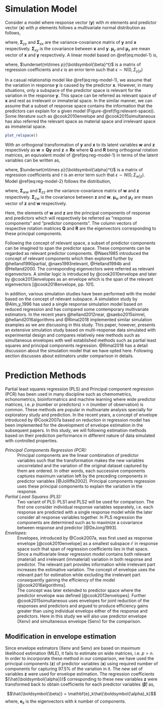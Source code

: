 # Simulation Model #

Consider a model where response vector $(\mathbf{y})$ with $m$ elements and predictor vector $(\mathbf{x})$ with $p$ elements follows a multivariate normal distribution as follows,

\begin{equation}
  \begin{bmatrix}
    \mathbf{y} \\ \mathbf{x}
  \end{bmatrix} \sim \mathbf{N}
  \left(
    \begin{bmatrix}
      \boldsymbol{\mu}_y \\
      \boldsymbol{\mu}_x
    \end{bmatrix},
    \begin{bmatrix}
    \boldsymbol{\Sigma}_{yy} & \boldsymbol{\Sigma}_{yx} \\
    \boldsymbol{\Sigma}_{xy} & \boldsymbol{\Sigma}_{xx}
    \end{bmatrix}
  \right)
  (\#eq:model-1)
\end{equation}

where, $\boldsymbol{\Sigma}_{yy}$ and $\boldsymbol{\Sigma}_{xx}$ are the variance-covariance matrix of $\mathbf{y}$ and $\mathbf{x}$ respectively. $\boldsymbol{\Sigma}_{xy}$ is the covariance between $\mathbf{x}$ and $\mathbf{y}$. $\boldsymbol{\mu}_y$ and $\boldsymbol{\mu}_x$ are mean vector of $\mathbf{x}$ and $\mathbf{y}$ respectively. A linear model based on \@ref(eq:model-1) is,

\begin{equation}
\mathbf{y} = \mu_y + \boldsymbol{\beta}^t(\mathbf{x} - \mu_x) + \epsilon
(\#eq:reg-model-1)
\end{equation}
where, $\underset{m\times p}{\boldsymbol{\beta}^t}$ is a matrix of regression coefficients and $\epsilon$ is an error term such that $\epsilon \sim N(0, \Sigma_{y|x})$

In a casual relationship model like \@ref(eq:reg-model-1), we assume that the variation in response $\mathbf{y}$ is caused by the predictor $\mathbf{x}$. However, in many situations, only a subspace of the predictor space is relevant for the variation in the response 
$\mathbf{y}$. This space can be referred as relevant space of $\mathbf{x}$ and rest as irrelevant or immaterial space. In the similar manner, we can assume that a subset of response space contains the information that the predictors can explain for a given model (Figure-\@ref(fig:relevant-space)). Some literature such as @cook2010envelope and @cook2015simultaneous has also referred the relevant space as material space and irrelevant space as immaterial space.

```r
plot_relspace()
```

With an orthogonal transformation of $\mathbf{y}$ and $\mathbf{x}$ to its latent variables $\mathbf{w}$ and $\mathbf{z}$ respectively as $\mathbf{w=Qy}$ and $\mathbf{z = Rx}$ where $\mathbf{Q}$ and $\mathbf{R}$ being orthogonal rotation matrices, an equivalent model of \@ref(eq:reg-model-1) in terms of the latent variables can be written as,

\begin{equation}
\mathbf{w} = \mu_w + \boldsymbol{\alpha}^t(\mathbf{z} - \mu_z) + \tau
(\#eq:reg-model-2)
\end{equation}
where, $\underset{m\times p}{\boldsymbol{\alpha}^t}$ is a matrix of regression coefficients and $\tau$ is an error term such that $\epsilon \sim N(0, \Sigma_{w|z})$. Model \@ref(eq:reg-model-2) follows the distribution,

\begin{equation}
  \begin{bmatrix}
    \mathbf{w} \\ \mathbf{z}
  \end{bmatrix} \sim \mathbf{N}
  \left(
    \begin{bmatrix}
      \boldsymbol{\mu}_w \\
      \boldsymbol{\mu}_z
    \end{bmatrix},
    \begin{bmatrix}
    \boldsymbol{\Sigma}_{ww} & \boldsymbol{\Sigma}_{wz} \\
    \boldsymbol{\Sigma}_{zw} & \boldsymbol{\Sigma}_{zz}
    \end{bmatrix}
  \right)
  (\#eq:model-2)
\end{equation}

where, $\boldsymbol{\Sigma}_{ww}$ and $\boldsymbol{\Sigma}_{zz}$ are the variance-covariance matrix of $\mathbf{w}$ and $\mathbf{z}$ respectively. $\boldsymbol{\Sigma}_{zw}$ is the covariance between $\mathbf{z}$ and $\mathbf{w}$. $\boldsymbol{\mu}_w$ and $\boldsymbol{\mu}_z$ are mean vector of $\mathbf{z}$ and $\mathbf{w}$ respectively.

Here, the elements of $\mathbf{w}$ and $\mathbf{z}$ are the principal components of response and predictors which will respectively be referred as "response components" and "predictor components". The column vectors of respective rotation matrices $\mathbf{Q}$ and $\mathbf{R}$ are the eigenvectors corresponding to these principal components.

Following the concept of relevant space, a subset of predictor components can be imagined to span the predictor space. These components can be regarded as relevant predictor components. @Naes1985 introduced the concept of relevant components which then explored further by @helland1990partial, @naes1993relevant, @Helland1994b and @Helland2000. The corresponding eigenvectors were referred as relevant eigenvectors. A similar logic is introduced by @cook2010envelope and later by @cook2013envelopes as an envelope which is the span of the relevant eigenvectors [@cook2018envelope, pp. 101].

In addition, various simulation studies have been performed with the model based on the concept of relevant subspace. A simulation study by @Alm_y_1996 has used a single response simulation model based on reduced regression and has compared some contemporary multivariate estimators. In the recent years @helland2012near, @saebo2015simrel, @helland2016algorithms and @Rimal2018 implemented similar simulation examples as we are discussing in this study. This paper, however, presents an extensive simulation study based on multi-response data simulated with experimental design and compares relatively new methods such as simultaneous envelopes with well established methods such as partial least squares and principal components regression. @Rimal2018 has a detail discussion about the simulation model that we have opted here. Following section discusses about estimators under comparison in details.

# Prediction Methods

Partial least squares regression (PLS) and Principal component regression (PCR) has been used in many discipline such as chemometrics, echonometrics, bioinformatrics and machine learning where wide predictor matrices, i.e. $p$ (number or predictors) > $n$ (number of observation) is common. These methods are popular in multivariate analysis specially for exploratory study and prediction. In the recent years, a concept of envelope introduced by @Cook2007a based on reduction in regression model has been implemented for the development of envelope estimation in the subsequent papers. In this study, we will following estimation methods based on their prediction performance in different nature of data simulated with controlled properties.

_Principal Components Regression (PCR):_
: Principal components are the linear combination of predictor variables such that the transformation makes the new variables uncorrelated and the variation of the original dataset captured by them are ordered. In other words, each successive components captures maximum variation left by the preceding components in predictor variables [@Jolliffe2002]. Principal components regression uses these principal components to explain the variation in the response.

_Partial Least Squares (PLS):_
: Two variant of PLS: PLS1 and PLS2 will be used for comparison. The first one consider individual response variables separately, i.e. each response are predicted with a single response model while the later consider all response variables together. In PLS regression the components are determined such as to maximize a covariance between response and predictor [@DeJong1993].

_Envelopes:_
: Envelopes, introduced by @Cook2007a, was first used as response envelope [@cook2010envelope] as a smallest subspace $\mathcal{E}$ in response space such that span of regression coefficients lies in that space. Since a multivariate linear regression model contains both relevant (material) and irrelevant (immaterial) variation in both response and predictor. The relevant part provides information while irrelevant part increases the estimative variation. The concept of envelope uses the relevant part for estimation while excluding the irrelevant part consequently gaining the efficiency of the model [@cook2016algorithms]. 
: The concept was later extended to predictor space where the predictor envelope was defined [@cook2013envelopes]. Further @cook2015simultaneous uses envelopes for joint reduction of the responses and predictors and argued to produce efficiency gains greater than using individual envelops either of the response and predictors. Here in this study we will also use predictor envelope (Xenv) and simultaneous envelope (Senv) for the comparison.

## Modification in envelope estimation

Since envelope estimators (Xenv and Senv) are based on maximum likelihood estimation (MLE), it fails to estimate on wide matrices, i.e. $p > n$. In order to incorporate these method in our comparison, we have used the principal components $(\mathbf{z})$ of predictor variables $(\mathbf{x})$ using required number of components for capturing 97.5\% of the variation in it. The new set of variables $\mathbf{z}$ were used for envelope estimation. The regression coefficients $(\hat{\boldsymbol{\alpha}})$ corresponding to these new variables $\mathbf{z}$ were transformed back to obtain coefficients for each predictor variables $(\boldsymbol{\hat{\beta}})$ as,

$$\hat{\boldsymbol{\beta}} = \mathbf{e}_k\hat{\boldsymbol{\alpha}_k}$$ where, $\mathbf{e}_k$ is the eigenvectors with $k$ number of components.

